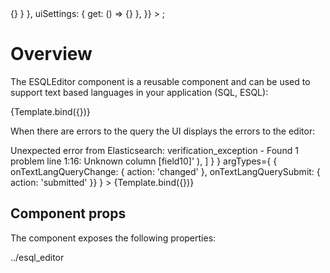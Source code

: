 

<I18nProvider> 
    <KibanaContextProvider
        services={{
          settings: { client: { get: () => {} } },
          uiSettings: { get: () => {} },
        }}
    >
        <ESQLEditor {...args} />
    </KibanaContextProvider>
</I18nProvider>;

<Meta 
    title="Text based languages editor"
    component={ESQLEditor}
/>


# Overview

The ESQLEditor component is a reusable component and can be used to support text based languages in your application (SQL, ESQL):

<Canvas>
    <Story 
        name='expanded mode'
        args={
            {
                query: { esql: 'from dataview | keep field1, field2' },
                'data-test-subj':'test-id'
            }
        }
        argTypes={
            { onTextLangQueryChange: { action: 'changed' }, onTextLangQuerySubmit:  { action: 'submitted' }}
        }
        >
    {Template.bind({})}
    </Story>
</Canvas>

When there are errors to the query the UI displays the errors to the editor:

<Canvas>
    <Story 
        name='with errors'
        args={
            {
                query: { esql: 'from dataview | keep field1, field2' },
                'data-test-subj':'test-id',
                errors: [
        new Error(
          '[essql] > Unexpected error from Elasticsearch: verification_exception - Found 1 problem line 1:16: Unknown column [field10]'
        ),
      ]
            }
        }
        argTypes={
            { onTextLangQueryChange: { action: 'changed' }, onTextLangQuerySubmit:  { action: 'submitted' }}
        }
        >
    {Template.bind({})}
    </Story>
</Canvas>

## Component props

The component exposes the following properties:

<ArgsTable story="expanded mode"/>../esql_editor